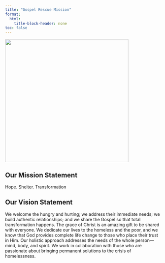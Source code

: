 ```yaml
---
title: "Gospel Rescue Mission"
format: 
  html:
    title-block-header: none
toc: false
---
```


<link rel="stylesheet" href="https://cdnjs.cloudflare.com/ajax/libs/font-awesome/6.0.0-beta3/css/all.min.css">

<style>
  /* Style the header text (optional) */
  header h1, header p {
    /* Set the text color to white or any color that contrasts with the background */
    color: white;
  }
</style>

[![](images/gospelRescueMissionLogo.jpeg){fig-align="center" width="400"}](https://casadelosninos.org/how-to-help/donate/?fbclid=IwAR2yEyACPwdzP5jSz8NoZyVc8zsmRwXxxFDyEUplBmwSZoiCy3vB7NCr8w8)

<div style="text-align: center;">
  <a href="https://grmtucson.com/">
    <i class="fa-solid fa-globe"></i>
  </a>
  <a href="https://www.facebook.com/GRMTucson">
    <i class="fab fa-facebook"></i>
  </a>
  <a href="https://www.instagram.com/grmtucson/">
    <i class="fa-brands fa-instagram"></i>
  </a>
  <a href="https://twitter.com/grmtucson">
    <i class="fa-brands fa-twitter"></i>
  </a>
  <a href="https://www.youtube.com/channel/UCSqzutpMgmF7JkqqQXYNltA?view_as=subscriber">
    <i class="fa-brands fa-youtube"></i>
  </a>
</div>

## Our Mission Statement

<p class="centered-paragraph">Hope. Shelter. Transformation</p>

## Our Vision Statement

<p class="centered-paragraph">We welcome the hungry and hurting; we address their immediate needs; we build authentic relationships; and we share the Gospel so that total transformation happens. The grace of Christ is an amazing gift to be shared with everyone. We dedicate our lives to the homeless and the poor, and we know that God provides complete life change to those who place their trust in Him. Our holistic approach addresses the needs of the whole person—mind, body, and spirit. We work in collaboration with those who are passionate about bringing permanent solutions to the crisis of homelessness.</p>
